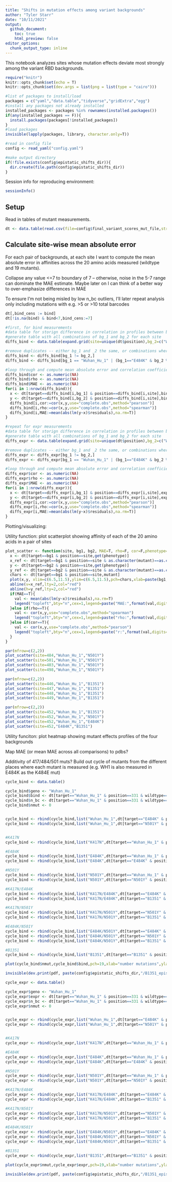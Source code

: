 ```yaml
---
title: "Shifts in mutation effects among variant backgrounds"
author: "Tyler Starr"
date: "10/11/2021"
output:
  github_document:
    toc: true
    html_preview: false
editor_options: 
  chunk_output_type: inline
---
```

This notebook analyzes sites whose mutation effects deviate most strongly among the variant RBD backgrounds.

```r
require("knitr")
knitr::opts_chunk$set(echo = T)
knitr::opts_chunk$set(dev.args = list(png = list(type = "cairo")))

#list of packages to install/load
packages = c("yaml","data.table","tidyverse","gridExtra","egg")
#install any packages not already installed
installed_packages <- packages %in% rownames(installed.packages())
if(any(installed_packages == F)){
  install.packages(packages[!installed_packages])
}
#load packages
invisible(lapply(packages, library, character.only=T))

#read in config file
config <- read_yaml("config.yaml")

#make output directory
if(!file.exists(config$epistatic_shifts_dir)){
  dir.create(file.path(config$epistatic_shifts_dir))
}
```
Session info for reproducing environment:
```r
sessionInfo()
```

## Setup

Read in tables of mutant measurements.

```r
dt <- data.table(read.csv(file=config$final_variant_scores_mut_file,stringsAsFactors=F))

```

## Calculate site-wise mean absolute error

For each pair of backgrounds, at each site I want to compute the mean absolute error in affinities across the 20 amino acids measured (wildtype and 19 mutants).

Collapse any value <=7 to boundary of 7 -- otherwise, noise in the 5-7 range can dominate the MAE estimate. Maybe later on I can think of a better way to over-emphasize differences in MAE

To ensure I'm not being misled by low n_bc outliers, I'll later repeat analysis only including mutations with e.g. >5 or >10 total barcodes

```r
dt[,bind_cens := bind]
dt[!is.na(bind) & bind<7,bind_cens:=7]

#first, for bind measurements
#data table for storign difference in correlation in profiles between bg pairs at each site
#generate table with all combinations of bg_1 and bg_2 for each site
diffs_bind <- data.table(expand.grid(site=unique(dt$position),bg_2=c("Wuhan_Hu_1","E484K","N501Y","B1351"),bg_1=c("Wuhan_Hu_1","E484K","N501Y","B1351")))

#remove duplicates -- either bg_1 and _2 the same, or combinations where the _2 _1 combo is already present in the _1 _2 orientation
diffs_bind <- diffs_bind[bg_1 != bg_2,]
diffs_bind <- diffs_bind[bg_1 == "Wuhan_Hu_1" | (bg_1=="E484K" & bg_2 %in% c("N501Y","B1351")) | (bg_1=="N501Y" & bg_2=="B1351")]

#loop through and compute mean absolute error and correlation coefficient r
diffs_bind$cor <- as.numeric(NA)
diffs_bind$rho <- as.numeric(NA)
diffs_bind$MAE <- as.numeric(NA)
for(i in 1:nrow(diffs_bind)){
  x <- dt[target==diffs_bind[i,bg_1] & position==diffs_bind[i,site],bind_cens]
  y <- dt[target==diffs_bind[i,bg_2] & position==diffs_bind[i,site],bind_cens]
  diffs_bind[i,cor:=cor(x,y,use="complete.obs",method="pearson")]
  diffs_bind[i,rho:=cor(x,y,use="complete.obs",method="spearman")]
  diffs_bind[i,MAE:=mean(abs(lm(y~x)$residuals),na.rm=T)]
}

#repeat for expr measurements
#data table for storign difference in correlation in profiles between bg pairs at each site
#generate table with all combinations of bg_1 and bg_2 for each site
diffs_expr <- data.table(expand.grid(site=unique(dt$position),bg_2=c("Wuhan_Hu_1","E484K","N501Y","B1351"),bg_1=c("Wuhan_Hu_1","E484K","N501Y","B1351")))

#remove duplicates -- either bg_1 and _2 the same, or combinations where the _2 _1 combo is already present in the _1 _2 orientation
diffs_expr <- diffs_expr[bg_1 != bg_2,]
diffs_expr <- diffs_expr[bg_1 == "Wuhan_Hu_1" | (bg_1=="E484K" & bg_2 %in% c("N501Y","B1351")) | (bg_1=="N501Y" & bg_2=="B1351")]

#loop through and compute mean absolute error and correlation coefficient r
diffs_expr$cor <- as.numeric(NA)
diffs_expr$rho <- as.numeric(NA)
diffs_expr$MAE <- as.numeric(NA)
for(i in 1:nrow(diffs_expr)){
  x <- dt[target==diffs_expr[i,bg_1] & position==diffs_expr[i,site],expr]
  y <- dt[target==diffs_expr[i,bg_2] & position==diffs_expr[i,site],expr]
  diffs_expr[i,cor:=cor(x,y,use="complete.obs",method="pearson")]
  diffs_expr[i,rho:=cor(x,y,use="complete.obs",method="spearman")]
  diffs_expr[i,MAE:=mean(abs(lm(y~x)$residuals),na.rm=T)]
}

```

Plotting/visualizing:

Utility function: plot scatterplot showing affinity of each of the 20 amino acids in a pair of sites

```r
plot_scatter <- function(site, bg1, bg2, MAE=T, rho=F, cor=F,phenotype="bind_cens"){
  x <- dt[target==bg1 & position==site,get(phenotype)]
  x_ref <- dt[target==bg1 & position==site & as.character(mutant)==as.character(wildtype),get(phenotype)]
  y <- dt[target==bg2 & position==site,get(phenotype)]
  y_ref <- dt[target==bg2 & position==site & as.character(mutant)==as.character(wildtype),get(phenotype)]
  chars <- dt[target==bg1 & position==site,mutant]
  plot(x,y, xlim=c(6.5,11.5),ylim=c(6.5,11.5),pch=chars,xlab=paste(bg1,phenotype),ylab=paste(bg2,phenotype),main=paste("site",site))
  abline(v=x_ref,lty=2,col="red")
  abline(h=y_ref,lty=2,col="red")
  if(MAE==T){
    val <- mean(abs(lm(y~x)$residuals),na.rm=T)
    legend("topleft",bty="n",cex=1,legend=paste("MAE:",format(val,digits=3)))
  }else if(rho==T){
    val <- cor(x,y,use="complete.obs",method="spearman")
    legend("topleft",bty="n",cex=1,legend=paste("rho:",format(val,digits=3)))
  }else if(cor==T){
    val <- cor(x,y,use="complete.obs",method="pearson")
    legend("topleft",bty="n",cex=1,legend=paste("r:",format(val,digits=3)))
  }
}

```

```r
par(mfrow=c(2,2))
plot_scatter(site=484,"Wuhan_Hu_1","N501Y")
plot_scatter(site=501,"Wuhan_Hu_1","N501Y")
plot_scatter(site=403,"Wuhan_Hu_1","N501Y")
plot_scatter(site=498,"Wuhan_Hu_1","N501Y")

```
```r
par(mfrow=c(2,2))
plot_scatter(site=446,"Wuhan_Hu_1","B1351")
plot_scatter(site=447,"Wuhan_Hu_1","B1351")
plot_scatter(site=448,"Wuhan_Hu_1","B1351")
plot_scatter(site=449,"Wuhan_Hu_1","B1351")

```

```r
par(mfrow=c(2,2))
plot_scatter(site=452,"Wuhan_Hu_1","B1351")
plot_scatter(site=452,"Wuhan_Hu_1","N501Y")
plot_scatter(site=452,"Wuhan_Hu_1","E484K")
plot_scatter(site=452,"E484K","B1351")

```

Utility funciton: plot heatmap showing mutant effects profiles of the four backgrounds

Map MAE (or mean MAE across all comparisons) to pdbs?


Additivity of 417/484/501 muts? Build out cycle of mutants from the different places where each mutant is measured (e.g. WH1 is also measured in E484K as the K484E mut)

```r
cycle_bind <- data.table()

cycle_bind$geno <- "Wuhan_Hu_1"
cycle_bind$bind <- dt[target=="Wuhan_Hu_1" & position==331 & wildtype==mutant,bind]
cycle_bind$n_bc <- dt[target=="Wuhan_Hu_1" & position==331 & wildtype==mutant,n_bc_bind]
cycle_bind$nmut <- 0


cycle_bind <- rbind(cycle_bind,list("Wuhan_Hu_1",dt[target=="E484K" & position==484 & mutant=="E",bind],dt[target=="E484K" & position==484 & mutant=="E",n_bc_bind],0))
cycle_bind <- rbind(cycle_bind,list("Wuhan_Hu_1",dt[target=="N501Y" & position==501 & mutant=="N",bind],dt[target=="N501Y" & position==501 & mutant=="N",n_bc_bind],0))


#K417N
cycle_bind <- rbind(cycle_bind,list("K417N",dt[target=="Wuhan_Hu_1" & position==417 & mutant=="N",bind],dt[target=="Wuhan_Hu_1" & position==417 & mutant=="N",n_bc_bind],1))

#E484K
cycle_bind <- rbind(cycle_bind,list("E484K",dt[target=="Wuhan_Hu_1" & position==484 & mutant=="K",bind],dt[target=="Wuhan_Hu_1" & position==484 & mutant=="K",n_bc_bind],1))
cycle_bind <- rbind(cycle_bind,list("E484K",dt[target=="E484K" & position==484 & mutant==wildtype,bind],dt[target=="E484K" & position==484 & mutant==wildtype,n_bc_bind],1))

#N501Y
cycle_bind <- rbind(cycle_bind,list("N501Y",dt[target=="Wuhan_Hu_1" & position==501 & mutant=="Y",bind],dt[target=="Wuhan_Hu_1" & position==501 & mutant=="Y",n_bc_bind],1))
cycle_bind <- rbind(cycle_bind,list("N501Y",dt[target=="N501Y" & position==484 & mutant==wildtype,bind],dt[target=="N501Y" & position==484 & mutant==wildtype,n_bc_bind],1))

#K417N/E484K
cycle_bind <- rbind(cycle_bind,list("K417N/E484K",dt[target=="E484K" & position==417 & mutant=="N",bind],dt[target=="E484K" & position==417 & mutant=="N",n_bc_bind],2))
cycle_bind <- rbind(cycle_bind,list("K417N/E484K",dt[target=="B1351" & position==501 & mutant=="N",bind],dt[target=="B1351" & position==501 & mutant=="N",n_bc_bind],2))

#K417N/N501Y
cycle_bind <- rbind(cycle_bind,list("K417N/N501Y",dt[target=="N501Y" & position==417 & mutant=="N",bind],dt[target=="N501Y" & position==417 & mutant=="N",n_bc_bind],2))
cycle_bind <- rbind(cycle_bind,list("K417N/N501Y",dt[target=="B1351" & position==484 & mutant=="E",bind],dt[target=="B1351" & position==484 & mutant=="E",n_bc_bind],2))

#E484K/N501Y
cycle_bind <- rbind(cycle_bind,list("E484K/N501Y",dt[target=="E484K" & position==501 & mutant=="Y",bind],dt[target=="E484K" & position==501 & mutant=="Y",n_bc_bind],2))
cycle_bind <- rbind(cycle_bind,list("E484K/N501Y",dt[target=="N501Y" & position==484 & mutant=="K",bind],dt[target=="N501Y" & position==484 & mutant=="K",n_bc_bind],2))
cycle_bind <- rbind(cycle_bind,list("E484K/N501Y",dt[target=="B1351" & position==417 & mutant=="K",bind],dt[target=="B1351" & position==417 & mutant=="K",n_bc_bind],2))

#B1351
cycle_bind <- rbind(cycle_bind,list("B1351",dt[target=="B1351" & position==417 & mutant==wildtype,bind],dt[target=="B1351" & position==417 & mutant==wildtype,n_bc_bind],3))

plot(cycle_bind$nmut,cycle_bind$bind,pch=19,xlab="number mutations",ylab="binding affinity (log10(Kd))")

invisible(dev.print(pdf, paste(config$epistatic_shifts_dir,"/B1351_epistasis_cycle_bind.pdf",sep=""),useDingbats=F))
```

```r
cycle_expr <- data.table()

cycle_expr$geno <- "Wuhan_Hu_1"
cycle_expr$expr <- dt[target=="Wuhan_Hu_1" & position==331 & wildtype==mutant,expr]
cycle_expr$n_bc <- dt[target=="Wuhan_Hu_1" & position==331 & wildtype==mutant,n_bc_expr]
cycle_expr$nmut <- 0


cycle_expr <- rbind(cycle_expr,list("Wuhan_Hu_1",dt[target=="E484K" & position==484 & mutant=="E",expr],dt[target=="E484K" & position==484 & mutant=="E",n_bc_expr],0))
cycle_expr <- rbind(cycle_expr,list("Wuhan_Hu_1",dt[target=="N501Y" & position==501 & mutant=="N",expr],dt[target=="N501Y" & position==501 & mutant=="N",n_bc_expr],0))


#K417N
cycle_expr <- rbind(cycle_expr,list("K417N",dt[target=="Wuhan_Hu_1" & position==417 & mutant=="N",expr],dt[target=="Wuhan_Hu_1" & position==417 & mutant=="N",n_bc_expr],1))

#E484K
cycle_expr <- rbind(cycle_expr,list("E484K",dt[target=="Wuhan_Hu_1" & position==484 & mutant=="K",expr],dt[target=="Wuhan_Hu_1" & position==484 & mutant=="K",n_bc_expr],1))
cycle_expr <- rbind(cycle_expr,list("E484K",dt[target=="E484K" & position==484 & mutant==wildtype,expr],dt[target=="E484K" & position==484 & mutant==wildtype,n_bc_expr],1))

#N501Y
cycle_expr <- rbind(cycle_expr,list("N501Y",dt[target=="Wuhan_Hu_1" & position==501 & mutant=="Y",expr],dt[target=="Wuhan_Hu_1" & position==501 & mutant=="Y",n_bc_expr],1))
cycle_expr <- rbind(cycle_expr,list("N501Y",dt[target=="N501Y" & position==484 & mutant==wildtype,expr],dt[target=="N501Y" & position==484 & mutant==wildtype,n_bc_expr],1))

#K417N/E484K
cycle_expr <- rbind(cycle_expr,list("K417N/E484K",dt[target=="E484K" & position==417 & mutant=="N",expr],dt[target=="E484K" & position==417 & mutant=="N",n_bc_expr],2))
cycle_expr <- rbind(cycle_expr,list("K417N/E484K",dt[target=="B1351" & position==501 & mutant=="N",expr],dt[target=="B1351" & position==501 & mutant=="N",n_bc_expr],2))

#K417N/N501Y
cycle_expr <- rbind(cycle_expr,list("K417N/N501Y",dt[target=="N501Y" & position==417 & mutant=="N",expr],dt[target=="N501Y" & position==417 & mutant=="N",n_bc_expr],2))
cycle_expr <- rbind(cycle_expr,list("K417N/N501Y",dt[target=="B1351" & position==484 & mutant=="E",expr],dt[target=="B1351" & position==484 & mutant=="E",n_bc_expr],2))

#E484K/N501Y
cycle_expr <- rbind(cycle_expr,list("E484K/N501Y",dt[target=="E484K" & position==501 & mutant=="Y",expr],dt[target=="E484K" & position==501 & mutant=="Y",n_bc_expr],2))
cycle_expr <- rbind(cycle_expr,list("E484K/N501Y",dt[target=="N501Y" & position==484 & mutant=="K",expr],dt[target=="N501Y" & position==484 & mutant=="K",n_bc_expr],2))
cycle_expr <- rbind(cycle_expr,list("E484K/N501Y",dt[target=="B1351" & position==417 & mutant=="K",expr],dt[target=="B1351" & position==417 & mutant=="K",n_bc_expr],2))

#B1351
cycle_expr <- rbind(cycle_expr,list("B1351",dt[target=="B1351" & position==417 & mutant==wildtype,expr],dt[target=="B1351" & position==417 & mutant==wildtype,n_bc_expr],3))

plot(cycle_expr$nmut,cycle_expr$expr,pch=19,xlab="number mutations",ylab="expression (log(MFI))")

invisible(dev.print(pdf, paste(config$epistatic_shifts_dir,"/B1351_epistasis_cycle_expr.pdf",sep=""),useDingbats=F))
```



